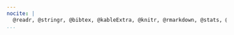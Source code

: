 ```yaml
---
nocite: |
  @readr, @stringr, @bibtex, @kableExtra, @knitr, @rmarkdown, @stats, @graphics, @grDevices, @utils, @datasets, @nvimcom, @methods, @base
...
```


